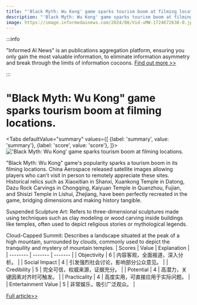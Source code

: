 ```yaml
---
title: "'Black Myth: Wu Kong' game sparks tourism boom at filming locations."
description: "'Black Myth: Wu Kong' game sparks tourism boom at filming locations."
image: https://image.informedainews.com/2024/08/Vid-uMW-1724672638-0.jpg
---
```



:::info

"Informed AI News" is an publications aggregation platform, ensuring you only gain the most valuable information, to eliminate information asymmetry and break through the limits of information cocoons.  [Find out more >>](/)

:::

# "Black Myth: Wu Kong" game sparks tourism boom at filming locations.


<Tabs
	defaultValue="summary"
	values={[
	{label: 'summary', value: 'summary'},
	{label: 'score', value: 'score'},
]}>
<TabItem value="summary">
<img
  src="https://image.informedainews.com/2024/08/Vid-uMW-1724672638-0.jpg"
  alt="'Black Myth: Wu Kong' game sparks tourism boom at filming locations."
/>



"Black Myth: Wu Kong" game's popularity sparks a tourism boom in its filming locations. China Aerospace released satellite images allowing players who can't visit in person to remotely appreciate these sites. Historical relics such as Xiaoxitian in Shanxi, Xuankong Temple in Datong, Dazu Rock Carvings in Chongqing, Kaiyuan Temple in Quanzhou, Fujian, and Shisizi Temple in Lishui, Zhejiang, have been perfectly recreated in the game, bridging dimensions and making history tangible.

Suspended Sculpture Art: Refers to three-dimensional sculptures made using techniques such as clay modeling or wood carving inside buildings like temples, often used to depict religious stories or mythological legends.

Cloud-Capped Summit: Describes a landscape situated at the peak of a high mountain, surrounded by clouds, commonly used to depict the tranquility and mystery of mountain temples.
</TabItem>
<TabItem value="score">
	| Scores     | Value   | Explanation |
	| -------- | ------- | ------- |
	| Objectivity  | 6    | 内容客观，全面报道，深入分析。    |
	| Social Impact | 4     | 引发强烈社会讨论，影响部分公众意见。    |
	| Credibility    | 5    | 完全可信，权威来源，证据充分。    |
	| Potential    | 4    | 高潜力，关键因素对齐时可触发。    |
	| Practicality    | 4    | 高度实用，可直接应用于实际问题。    |
	| Entertainment Value    | 5    | 非常娱乐，吸引广泛观众。    |
</TabItem>
</Tabs>

[Full article>>](https://www.cnbeta.com.tw/articles/game/1443498.htm)
